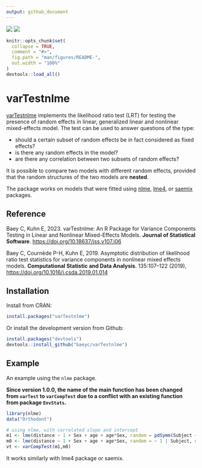 ```yaml
---
output: github_document
---
```


<!-- README.md is generated from README.Rmd. Please edit that file -->

[![](https://www.r-pkg.org/badges/version-last-release/varTestnlme)](https://CRAN.R-project.org/package=varTestnlme)
[![](https://cranlogs.r-pkg.org/badges/grand-total/varTestnlme)](https://cranlogs.r-pkg.org/badges/grand-total/varTesnlme)


```r
knitr::opts_chunk$set(
  collapse = TRUE,
  comment = "#>",
  fig.path = "man/figures/README-",
  out.width = "100%"
)
devtools::load_all()
```

# varTestnlme

[varTestnlme](https://baeyc.github.io/varTestnlme/index.html) implements
the likelihood ratio test (LRT) for testing the presence of random
effects in linear, generalized linear and nonlinear mixed-effects model. 
The test can be used to answer questions of the type:

-   should a certain subset of random effects be in fact considered as
    fixed effects?
-   is there any random effects in the model?
-   are there any correlation between two subsets of random effects?

It is possible to compare two models with different random effects,
provided that the random structures of the two models are **nested**.

The package works on models that were fitted using
[nlme](https://CRAN.R-project.org/package=nlme),
[lme4](https://CRAN.R-project.org/package=lme4), or
[saemix](https://CRAN.R-project.org/package=saemix) packages.

## Reference

Baey C, Kuhn E, 2023. varTestnlme: An R Package for Variance
Components Testing in Linear and Nonlinear
Mixed-Effects Models. **Journal of Statistical Software**. <https://doi.org/10.18637/jss.v107.i06>

Baey C, Cournède P-H, Kuhn E, 2019. Asymptotic distribution of
likelihood ratio test statistics for variance components in nonlinear
mixed effects models. **Computational Statistic and Data Analysis**. 135:107–122 (2019),
<https://doi.org/10.1016/j.csda.2019.01.014>

## Installation

Install from CRAN:

```r
install.packages("varTestnlme")
```

Or install the development version from Github:

```r
install.packages("devtools")
devtools::install_github("baeyc/varTestnlme")
```

## Example

An example using the `nlme` package.

**Since version 1.0.0, the name of the main function has been changed
from `varTest` to `varCompTest` due to a conflict with an existing
function from package `EnvStats`.**

```r
library(nlme)
data("Orthodont")

# using nlme, with correlated slope and intercept
m1 <- lme(distance ~ 1 + Sex + age + age*Sex, random = pdSymm(Subject ~ 1 + age), data = Orthodont, method = "ML")
m0 <- lme(distance ~ 1 + Sex + age + age*Sex, random = ~ 1 | Subject, data = Orthodont, method = "ML")
vt <- varCompTest(m1,m0)
```

It works similarly with lme4 package or saemix.
